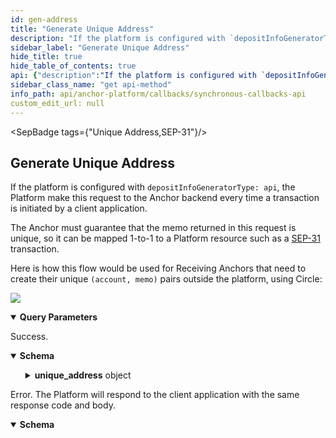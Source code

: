 ```yaml
---
id: gen-address
title: "Generate Unique Address"
description: "If the platform is configured with `depositInfoGeneratorType: api`, the Platform make this request to"
sidebar_label: "Generate Unique Address"
hide_title: true
hide_table_of_contents: true
api: {"description":"If the platform is configured with `depositInfoGeneratorType: api`, the Platform make this request to\nthe Anchor backend every time a transaction is initiated by a client application.\n\nThe Anchor must guarantee that the memo returned in this request is unique, so it can be mapped 1-to-1 to a Platform\nresource such as a [SEP-31](https://stellar.org/protocol/sep-31) transaction.\n\nHere is how this flow would be used for Receiving Anchors that need to create their unique `(account, memo)` pairs\noutside the platform, using Circle:\n\n[![](https://mermaid.ink/img/pako:eNqlVctu2zAQ_JUFTy1iOwhyE9AUhuu0ORQ1YvdmIKDJVUSYIlWSihEY_veuRMuPhHaTVCc9VjPD4exyzYSVyDLm8U-NRuA3xR8dL-cG6AoqaMxgOp70r69g5rjxXARlDdxqu4KVCgXM2VpwrRdcLIeTu81lbRQhPXApHXo_ZxGp4i4ooSpuAkwDas1d4gMaqcwjDI0obOL7p3sUqJ6o5DNMNA-5deX5qlNII-WExvj-mLV_c3OR4slg8ms6g7XH6vpqcxn2XvgIYyuCJSPgnB2w4B4lkIGhQKi22CCsydVj7XiDF-GaK6WD9KXlTfkTwoGsf8JcvDYqg-_j2dkFfD1geFDyS5plb2U0mnDRIC0PgcNCW7EUBVcGtqCDPUqs79Ov_ZS8ewy1Mx4MriAKo_z5mKdOYlZiaeeM9lu5wVl9L1n2Zn6Qh5IUb5KWn9y6W2WUL5DSUSvdZrFJx7brDgyPDdd8e4emU1L6x7nfrznNPTjRLNtmzuAnX2LX2sT_XKIJ3U_xbf9Mb3WdIDGgCJ5i8gIKCl5VFCIJte8c-l8Xjvej82GnxdNaGyUHc2_81EjZbcPhRLwzuU2Q7YxKUjkrEIlkh0jyA9i8vc9pxvZaFd2COy-CbR93iDDSam93uhNPGD-cjX7AuptEbcenE1dJal-ZSqUPPNR-8JHk_25RW4KTiG-dz-3oSozny0zJxjFRoFi2VBG-s_l1yN_ZMq_kK9P80Q7zAeuxEulBSTpk1w3-nFF9iXOW0a3EnNc6NMfkhkqjy2OpgnUsy7n22GO8Dnb6bATLgquxK9oe1NuqzV8v2LI1)](https://mermaid.live/edit#pako:eNqlVctu2zAQ_JUFTy1iOwhyE9AUhuu0ORQ1YvdmIKDJVUSYIlWSihEY_veuRMuPhHaTVCc9VjPD4exyzYSVyDLm8U-NRuA3xR8dL-cG6AoqaMxgOp70r69g5rjxXARlDdxqu4KVCgXM2VpwrRdcLIeTu81lbRQhPXApHXo_ZxGp4i4ooSpuAkwDas1d4gMaqcwjDI0obOL7p3sUqJ6o5DNMNA-5deX5qlNII-WExvj-mLV_c3OR4slg8ms6g7XH6vpqcxn2XvgIYyuCJSPgnB2w4B4lkIGhQKi22CCsydVj7XiDF-GaK6WD9KXlTfkTwoGsf8JcvDYqg-_j2dkFfD1geFDyS5plb2U0mnDRIC0PgcNCW7EUBVcGtqCDPUqs79Ov_ZS8ewy1Mx4MriAKo_z5mKdOYlZiaeeM9lu5wVl9L1n2Zn6Qh5IUb5KWn9y6W2WUL5DSUSvdZrFJx7brDgyPDdd8e4emU1L6x7nfrznNPTjRLNtmzuAnX2LX2sT_XKIJ3U_xbf9Mb3WdIDGgCJ5i8gIKCl5VFCIJte8c-l8Xjvej82GnxdNaGyUHc2_81EjZbcPhRLwzuU2Q7YxKUjkrEIlkh0jyA9i8vc9pxvZaFd2COy-CbR93iDDSam93uhNPGD-cjX7AuptEbcenE1dJal-ZSqUPPNR-8JHk_25RW4KTiG-dz-3oSozny0zJxjFRoFi2VBG-s_l1yN_ZMq_kK9P80Q7zAeuxEulBSTpk1w3-nFF9iXOW0a3EnNc6NMfkhkqjy2OpgnUsy7n22GO8Dnb6bATLgquxK9oe1NuqzV8v2LI1)\n","operationId":"genAddress","tags":["Unique Address","SEP-31"],"parameters":[{"in":"query","name":"transaction_id","description":"The platform server will save the posted transaction and pass the `transaction_id` through this endpoint.\nIf the anchor wishes to return transaction-dependent unique_address, the anchor may query the [`GET /transactions` endpoint of the Platform API](/api/anchor-platform/resources/get-transaction).\n","schema":{"type":"string"},"required":true}],"responses":{"200":{"description":"Success.","content":{"application/json":{"schema":{"type":"object","properties":{"unique_address":{"description":"An object containing the unique `stellar_address:memo` pair used to identify a destination.","type":"object","properties":{"stellar_address":{"description":"A `G...` stellar address or a `M...` [muxed stellar address](https://developers.stellar.org/docs/glossary/muxed-accounts/) of an **existing** account in the Stellar network.","type":"string"},"memo":{"description":"The memo to attach to the Stellar payment.","type":"string"},"memo_type":{"description":"The type of memo to attach to the Stellar payment (text, hash, or id).","type":"string","enum":["text","hash","id"]}},"required":["stellar_address"]}}}}}},"500":{"description":"Error. The Platform will respond to the client application with the same response code and body.","content":{"application/json":{"schema":{"type":"object","properties":{"error":{"type":"string"},"id":{"type":"string"}},"required":["error"],"title":"Error"}}}}},"method":"get","path":"/unique_address","info":{"version":"2.0.0","description":"The Synchronous Callbacks API specification for the Stellar Anchor Platform project.\n\nThe Synchronous Callbacks API defines requests made by the Platform while it is processing a request from a client application. The\nanchor's responses to these requests affect the Platform responses to the client application.\n","title":"Synchronous Callbacks API"},"postman":{"name":"Generate Unique Address","description":{"content":"If the platform is configured with `depositInfoGeneratorType: api`, the Platform make this request to\nthe Anchor backend every time a transaction is initiated by a client application.\n\nThe Anchor must guarantee that the memo returned in this request is unique, so it can be mapped 1-to-1 to a Platform\nresource such as a [SEP-31](https://stellar.org/protocol/sep-31) transaction.\n\nHere is how this flow would be used for Receiving Anchors that need to create their unique `(account, memo)` pairs\noutside the platform, using Circle:\n\n[![](https://mermaid.ink/img/pako:eNqlVctu2zAQ_JUFTy1iOwhyE9AUhuu0ORQ1YvdmIKDJVUSYIlWSihEY_veuRMuPhHaTVCc9VjPD4exyzYSVyDLm8U-NRuA3xR8dL-cG6AoqaMxgOp70r69g5rjxXARlDdxqu4KVCgXM2VpwrRdcLIeTu81lbRQhPXApHXo_ZxGp4i4ooSpuAkwDas1d4gMaqcwjDI0obOL7p3sUqJ6o5DNMNA-5deX5qlNII-WExvj-mLV_c3OR4slg8ms6g7XH6vpqcxn2XvgIYyuCJSPgnB2w4B4lkIGhQKi22CCsydVj7XiDF-GaK6WD9KXlTfkTwoGsf8JcvDYqg-_j2dkFfD1geFDyS5plb2U0mnDRIC0PgcNCW7EUBVcGtqCDPUqs79Ov_ZS8ewy1Mx4MriAKo_z5mKdOYlZiaeeM9lu5wVl9L1n2Zn6Qh5IUb5KWn9y6W2WUL5DSUSvdZrFJx7brDgyPDdd8e4emU1L6x7nfrznNPTjRLNtmzuAnX2LX2sT_XKIJ3U_xbf9Mb3WdIDGgCJ5i8gIKCl5VFCIJte8c-l8Xjvej82GnxdNaGyUHc2_81EjZbcPhRLwzuU2Q7YxKUjkrEIlkh0jyA9i8vc9pxvZaFd2COy-CbR93iDDSam93uhNPGD-cjX7AuptEbcenE1dJal-ZSqUPPNR-8JHk_25RW4KTiG-dz-3oSozny0zJxjFRoFi2VBG-s_l1yN_ZMq_kK9P80Q7zAeuxEulBSTpk1w3-nFF9iXOW0a3EnNc6NMfkhkqjy2OpgnUsy7n22GO8Dnb6bATLgquxK9oe1NuqzV8v2LI1)](https://mermaid.live/edit#pako:eNqlVctu2zAQ_JUFTy1iOwhyE9AUhuu0ORQ1YvdmIKDJVUSYIlWSihEY_veuRMuPhHaTVCc9VjPD4exyzYSVyDLm8U-NRuA3xR8dL-cG6AoqaMxgOp70r69g5rjxXARlDdxqu4KVCgXM2VpwrRdcLIeTu81lbRQhPXApHXo_ZxGp4i4ooSpuAkwDas1d4gMaqcwjDI0obOL7p3sUqJ6o5DNMNA-5deX5qlNII-WExvj-mLV_c3OR4slg8ms6g7XH6vpqcxn2XvgIYyuCJSPgnB2w4B4lkIGhQKi22CCsydVj7XiDF-GaK6WD9KXlTfkTwoGsf8JcvDYqg-_j2dkFfD1geFDyS5plb2U0mnDRIC0PgcNCW7EUBVcGtqCDPUqs79Ov_ZS8ewy1Mx4MriAKo_z5mKdOYlZiaeeM9lu5wVl9L1n2Zn6Qh5IUb5KWn9y6W2WUL5DSUSvdZrFJx7brDgyPDdd8e4emU1L6x7nfrznNPTjRLNtmzuAnX2LX2sT_XKIJ3U_xbf9Mb3WdIDGgCJ5i8gIKCl5VFCIJte8c-l8Xjvej82GnxdNaGyUHc2_81EjZbcPhRLwzuU2Q7YxKUjkrEIlkh0jyA9i8vc9pxvZaFd2COy-CbR93iDDSam93uhNPGD-cjX7AuptEbcenE1dJal-ZSqUPPNR-8JHk_25RW4KTiG-dz-3oSozny0zJxjFRoFi2VBG-s_l1yN_ZMq_kK9P80Q7zAeuxEulBSTpk1w3-nFF9iXOW0a3EnNc6NMfkhkqjy2OpgnUsy7n22GO8Dnb6bATLgquxK9oe1NuqzV8v2LI1)\n","type":"text/plain"},"url":{"path":["unique_address"],"host":["{{baseUrl}}"],"query":[{"disabled":false,"description":{"content":"(Required) The platform server will save the posted transaction and pass the `transaction_id` through this endpoint.\nIf the anchor wishes to return transaction-dependent unique_address, the anchor may query the [`GET /transactions` endpoint of the Platform API](/api/anchor-platform/resources/get-transaction).\n","type":"text/plain"},"key":"transaction_id","value":""}],"variable":[]},"header":[{"key":"Accept","value":"application/json"}],"method":"GET"}}
sidebar_class_name: "get api-method"
info_path: api/anchor-platform/callbacks/synchronous-callbacks-api
custom_edit_url: null
---
```



<SepBadge tags={"Unique Address,SEP-31"}/>


## Generate Unique Address



If the platform is configured with `depositInfoGeneratorType: api`, the Platform make this request to
the Anchor backend every time a transaction is initiated by a client application.

The Anchor must guarantee that the memo returned in this request is unique, so it can be mapped 1-to-1 to a Platform
resource such as a [SEP-31](https://stellar.org/protocol/sep-31) transaction.

Here is how this flow would be used for Receiving Anchors that need to create their unique `(account, memo)` pairs
outside the platform, using Circle:

[![](https://mermaid.ink/img/pako:eNqlVctu2zAQ_JUFTy1iOwhyE9AUhuu0ORQ1YvdmIKDJVUSYIlWSihEY_veuRMuPhHaTVCc9VjPD4exyzYSVyDLm8U-NRuA3xR8dL-cG6AoqaMxgOp70r69g5rjxXARlDdxqu4KVCgXM2VpwrRdcLIeTu81lbRQhPXApHXo_ZxGp4i4ooSpuAkwDas1d4gMaqcwjDI0obOL7p3sUqJ6o5DNMNA-5deX5qlNII-WExvj-mLV_c3OR4slg8ms6g7XH6vpqcxn2XvgIYyuCJSPgnB2w4B4lkIGhQKi22CCsydVj7XiDF-GaK6WD9KXlTfkTwoGsf8JcvDYqg-_j2dkFfD1geFDyS5plb2U0mnDRIC0PgcNCW7EUBVcGtqCDPUqs79Ov_ZS8ewy1Mx4MriAKo_z5mKdOYlZiaeeM9lu5wVl9L1n2Zn6Qh5IUb5KWn9y6W2WUL5DSUSvdZrFJx7brDgyPDdd8e4emU1L6x7nfrznNPTjRLNtmzuAnX2LX2sT_XKIJ3U_xbf9Mb3WdIDGgCJ5i8gIKCl5VFCIJte8c-l8Xjvej82GnxdNaGyUHc2_81EjZbcPhRLwzuU2Q7YxKUjkrEIlkh0jyA9i8vc9pxvZaFd2COy-CbR93iDDSam93uhNPGD-cjX7AuptEbcenE1dJal-ZSqUPPNR-8JHk_25RW4KTiG-dz-3oSozny0zJxjFRoFi2VBG-s_l1yN_ZMq_kK9P80Q7zAeuxEulBSTpk1w3-nFF9iXOW0a3EnNc6NMfkhkqjy2OpgnUsy7n22GO8Dnb6bATLgquxK9oe1NuqzV8v2LI1)](https://mermaid.live/edit#pako:eNqlVctu2zAQ_JUFTy1iOwhyE9AUhuu0ORQ1YvdmIKDJVUSYIlWSihEY_veuRMuPhHaTVCc9VjPD4exyzYSVyDLm8U-NRuA3xR8dL-cG6AoqaMxgOp70r69g5rjxXARlDdxqu4KVCgXM2VpwrRdcLIeTu81lbRQhPXApHXo_ZxGp4i4ooSpuAkwDas1d4gMaqcwjDI0obOL7p3sUqJ6o5DNMNA-5deX5qlNII-WExvj-mLV_c3OR4slg8ms6g7XH6vpqcxn2XvgIYyuCJSPgnB2w4B4lkIGhQKi22CCsydVj7XiDF-GaK6WD9KXlTfkTwoGsf8JcvDYqg-_j2dkFfD1geFDyS5plb2U0mnDRIC0PgcNCW7EUBVcGtqCDPUqs79Ov_ZS8ewy1Mx4MriAKo_z5mKdOYlZiaeeM9lu5wVl9L1n2Zn6Qh5IUb5KWn9y6W2WUL5DSUSvdZrFJx7brDgyPDdd8e4emU1L6x7nfrznNPTjRLNtmzuAnX2LX2sT_XKIJ3U_xbf9Mb3WdIDGgCJ5i8gIKCl5VFCIJte8c-l8Xjvej82GnxdNaGyUHc2_81EjZbcPhRLwzuU2Q7YxKUjkrEIlkh0jyA9i8vc9pxvZaFd2COy-CbR93iDDSam93uhNPGD-cjX7AuptEbcenE1dJal-ZSqUPPNR-8JHk_25RW4KTiG-dz-3oSozny0zJxjFRoFi2VBG-s_l1yN_ZMq_kK9P80Q7zAeuxEulBSTpk1w3-nFF9iXOW0a3EnNc6NMfkhkqjy2OpgnUsy7n22GO8Dnb6bATLgquxK9oe1NuqzV8v2LI1)


<details style={{"marginBottom":"1rem"}} data-collapsed={false} open={true}><summary style={{}}><strong>Query Parameters</strong></summary><div><ul><ParamsItem className={"paramsItem"} param={{"in":"query","name":"transaction_id","description":"The platform server will save the posted transaction and pass the `transaction_id` through this endpoint.\nIf the anchor wishes to return transaction-dependent unique_address, the anchor may query the [`GET /transactions` endpoint of the Platform API](/api/anchor-platform/resources/get-transaction).\n","schema":{"type":"string"},"required":true}}></ParamsItem></ul></div></details><div><ApiTabs><TabItem label={"200"} value={"200"}><div>

Success.

</div><div><MimeTabs schemaType={"response"}><TabItem label={"application/json"} value={"application/json"}><SchemaTabs><TabItem label={"Schema"} value={"Schema"}><details style={{}} data-collapsed={false} open={true}><summary style={{"textAlign":"left"}}><strong>Schema</strong></summary><div style={{"textAlign":"left","marginLeft":"1rem"}}></div><ul style={{"marginLeft":"1rem"}}><SchemaItem collapsible={true} className={"schemaItem"}><details style={{}}><summary style={{}}><strong>unique_address</strong><span style={{"opacity":"0.6"}}> object</span></summary><div style={{"marginLeft":"1rem"}}><div style={{"marginTop":".5rem","marginBottom":".5rem"}}>

An object containing the unique `stellar_address:memo` pair used to identify a destination.

</div><SchemaItem collapsible={false} name={"stellar_address"} required={true} schemaName={"string"} qualifierMessage={undefined} schema={{"description":"A `G...` stellar address or a `M...` [muxed stellar address](https://developers.stellar.org/docs/glossary/muxed-accounts/) of an **existing** account in the Stellar network.","type":"string"}}></SchemaItem><SchemaItem collapsible={false} name={"memo"} required={false} schemaName={"string"} qualifierMessage={undefined} schema={{"description":"The memo to attach to the Stellar payment.","type":"string"}}></SchemaItem><SchemaItem collapsible={false} name={"memo_type"} required={false} schemaName={"string"} qualifierMessage={"**Possible values:** [`text`, `hash`, `id`]"} schema={{"description":"The type of memo to attach to the Stellar payment (text, hash, or id).","type":"string","enum":["text","hash","id"]}}></SchemaItem></div></details></SchemaItem></ul></details></TabItem><TabItem label={"Example (from schema)"} value={"Example (from schema)"}><ResponseSamples responseExample={"{\n  \"unique_address\": {\n    \"stellar_address\": \"string\",\n    \"memo\": \"string\",\n    \"memo_type\": \"text\"\n  }\n}"} language={"json"}></ResponseSamples></TabItem></SchemaTabs></TabItem></MimeTabs></div></TabItem><TabItem label={"500"} value={"500"}><div>

Error. The Platform will respond to the client application with the same response code and body.

</div><div><MimeTabs schemaType={"response"}><TabItem label={"application/json"} value={"application/json"}><SchemaTabs><TabItem label={"Schema"} value={"Schema"}><details style={{}} data-collapsed={false} open={true}><summary style={{"textAlign":"left"}}><strong>Schema</strong></summary><div style={{"textAlign":"left","marginLeft":"1rem"}}></div><ul style={{"marginLeft":"1rem"}}><SchemaItem collapsible={false} name={"error"} required={true} schemaName={"string"} qualifierMessage={undefined} schema={{"type":"string"}}></SchemaItem><SchemaItem collapsible={false} name={"id"} required={false} schemaName={"string"} qualifierMessage={undefined} schema={{"type":"string"}}></SchemaItem></ul></details></TabItem><TabItem label={"Example (from schema)"} value={"Example (from schema)"}><ResponseSamples responseExample={"{\n  \"error\": \"string\",\n  \"id\": \"string\"\n}"} language={"json"}></ResponseSamples></TabItem></SchemaTabs></TabItem></MimeTabs></div></TabItem></ApiTabs></div>
